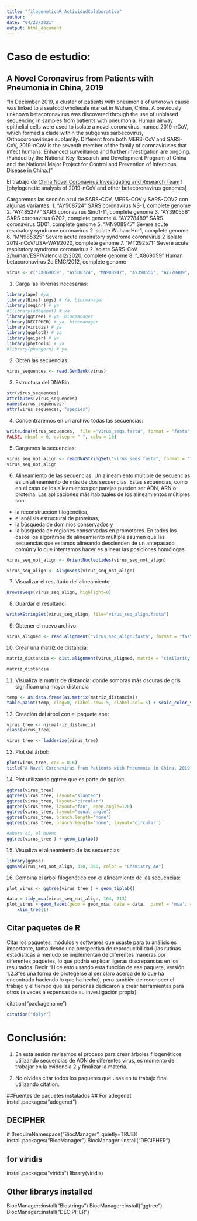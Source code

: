 ---
title: "filogeneticaR_ActividadColaborativa"
author: ''
date: "04/23/2021"
output: html_document
---

# Caso de estudio: 
## **A Novel Coronavirus from Patients with Pneumonia in China, 2019**
"In December 2019, a cluster of patients with pneumonia of unknown cause was linked to a seafood wholesale market in Wuhan, China. A previously unknown betacoronavirus was discovered through the use of unbiased sequencing in samples from patients with pneumonia. Human airway epithelial cells were used to isolate a novel coronavirus, named 2019-nCoV, which formed a clade within the subgenus sarbecovirus, Orthocoronavirinae subfamily. Different from both MERS-CoV and SARS-CoV, 2019-nCoV is the seventh member of the family of coronaviruses that infect humans. Enhanced surveillance and further investigation are ongoing. (Funded by the National Key Research and Development Program of China and the National Major Project for Control and Prevention of Infectious Disease in China.)"

El trabajo de [China Novel Coronavirus Investigating and Research Team](https://www.nejm.org/doi/full/10.1056/NEJMoa2001017)
![phylogenetic analysis of 2019-nCoV and other betacoronavirus genomes]


Cargaremos las sección azul de SARS-COV, MERS-COV y SARS-COV2 con algunas variantes:
1. "AY508724" SARS coronavirus NS-1, complete genome
2. "AY485277" SARS coronavirus Sino1-11, complete genome
3. "AY390556" SARS coronavirus GZ02, complete genome
4. "AY278489" SARS coronavirus GD01, complete genome
5. "MN908947" Severe acute respiratory syndrome coronavirus 2 isolate Wuhan-Hu-1, complete genome
6. "MN985325" Severe acute respiratory syndrome coronavirus 2 isolate 2019-nCoV/USA-WA1/2020, complete genome
7. "MT292571" Severe acute respiratory syndrome coronavirus 2 isolate SARS-CoV-2/human/ESP/Valencia12/2020, complete genome
8. "JX869059" Human betacoronavirus 2c EMC/2012, complete genome

```{r}
virus <- c("JX869059", "AY508724", "MN908947", "AY390556", "AY278489", "MN985325","AY485277","MT292571")

```
1. Carga las librerías necesarias:
```{r}
library(ape) #ya
library(Biostrings) # Ya, biocmanager
library(seqinr) # ya
#1library(adegenet) # ya
library(ggtree) # ya, biocmanager
library(DECIPHER) # ya, biocmanager
library(viridis) # ya
library(ggplot2) # ya
library(geiger) # ya
library(phytools) # ya
#library(phangorn) # ya
```


2. Obtén las secuencias:
```{r}
virus_sequences <- read.GenBank(virus)
```

3. Estructura del DNABin:
```{r}
str(virus_sequences)
attributes(virus_sequences)
names(virus_sequences)
attr(virus_sequences, "species")
```

4. Concentraremos en un archivo todas las secuencias:
```{r}
write.dna(virus_sequences,  file ="virus_seqs.fasta", format = "fasta", append =
FALSE, nbcol = 6, colsep = " ", colw = 10)
```

5. Cargamos la secuencias:
```{r}
virus_seq_not_align <- readDNAStringSet("virus_seqs.fasta", format = "fasta")
virus_seq_not_align
```
6. Alineamiento de las secuencias:
Un alineamiento múltiple de secuencias es un alineamiento de más de dos secuencias. Estas secuencias, como en el caso de los alieamientos por parejas pueden ser ADN, ARN o proteína.
Las aplicaciones más habituales de los alineamientos múltiples son:
* la reconstrucción filogenética,
* el análisis estructural de proteínas,
* la búsqueda de dominios conservados y
* la búsqueda de regiones conservadas en promotores.
En todos los casos los algoritmos de alineamiento múltiple asumen que las secuencias que estamos alineando descienden de un antepasado común y lo que intentamos hacer es alinear las posiciones homólogas.


```{r}
virus_seq_not_align <- OrientNucleotides(virus_seq_not_align)

virus_seq_align <- AlignSeqs(virus_seq_not_align)
```

7. Visualizar el resultado del alineamiento:
```{r}
BrowseSeqs(virus_seq_align, highlight=0)
```

8. Guardar el resultado:
```{r}
writeXStringSet(virus_seq_align, file="virus_seq_align.fasta")
```

9. Obtener el nuevo archivo:
```{r}
virus_aligned <- read.alignment("virus_seq_align.fasta", format = "fasta")
```

10. Crear una matriz de distancia:
```{r}
matriz_distancia <- dist.alignment(virus_aligned, matrix = "similarity")

matriz_distancia
```
11. Visualiza la matriz de distancia: donde sombras más oscuras de gris significan una mayor distancia
```{r}
temp <- as.data.frame(as.matrix(matriz_distancia))
table.paint(temp, cleg=0, clabel.row=.5, clabel.col=.5) + scale_color_viridis()
```
12. Creación del árbol con el paquete ape:
```{r}
virus_tree <- nj(matriz_distancia)
class(virus_tree) 

virus_tree <- ladderize(virus_tree)
```

13. Plot del árbol:
```{r}
plot(virus_tree, cex = 0.6)
title("A Novel Coronavirus from Patients with Pneumonia in China, 2019")
```


14. Plot utilizando ggtree que es parte de ggplot:
```{r}
ggtree(virus_tree)
ggtree(virus_tree, layout="slanted") 
ggtree(virus_tree, layout="circular")
ggtree(virus_tree, layout="fan", open.angle=120)
ggtree(virus_tree, layout="equal_angle")
ggtree(virus_tree, branch.length='none')
ggtree(virus_tree, branch.length='none', layout='circular')

#Ahora si, el bueno
ggtree(virus_tree ) + geom_tiplab()
```


15. Visualiza el alineamiento de las secuencias:
```{r}
library(ggmsa)
ggmsa(virus_seq_not_align, 320, 360, color = "Chemistry_AA")
```


16. Combina el árbol filogenético con el alineamiento de las secuencias:
```{r}

plot_virus <- ggtree(virus_tree ) + geom_tiplab()

data = tidy_msa(virus_seq_not_align, 164, 213)
plot_virus + geom_facet(geom = geom_msa, data = data,  panel = 'msa', color = "Chemistry_AA") +
    xlim_tree(1)
```

## Citar paquetes de R

Citar los paquetes, módulos y softwares que usaste para tu análisis es importante, tanto desde una perspectiva de reproducibilidad (las rutinas estadísticas a menudo se implementan de diferentes maneras por diferentes paquetes, lo que podría explicar ligeras discrepancias en los resultados. Decir "Hice esto usando esta función de ese paquete, versión 1.2.3 ”es una forma de protegerse al ser claro acerca de lo que ha encontrado haciendo lo que ha hecho), pero también de reconocer el trabajo y el tiempo que las personas dedicaron a crear herramientas para otros (a veces a expensas de su investigación propia).

citation("packagename")

```{r}
citation("dplyr")
```



# Conclusión:
1. En esta sesión revisamos el proceso para crear árboles filogenéticos utilizando secuencias de ADN de diferentes virus, es momento de trabajar en la evidencia 2 y finalizar la materia.

2. No olvides citar todos los paquetes que usas en tu trabajo final utilizando citation.

##Fuentes de paquetes instalados
## For  adegenet 
install.packages("adegenet")

## DECIPHER
if (!requireNamespace("BiocManager", quietly=TRUE))
    install.packages("BiocManager")
BiocManager::install("DECIPHER")

## for viridis 
install.packages("viridis")
library(viridis)

## Other librarys installed
BiocManager::install("Biostrings")
BiocManager::install("ggtree")
BiocManager::install("DECIPHER")







